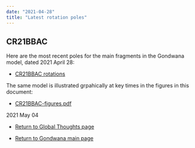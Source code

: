 ```yaml
---
date: "2021-04-28"
title: "Latest rotation poles"
---
```


## CR21BBAC

Here are the most recent poles for the main fragments in the Gondwana model, dated 2021 April 28:


* [CR21BBAC rotations](http://www.reeves.nl/upload/CR21BBAC.pdf)


The same model is illustrated grpahically at key times in the figures in this document:


* [CR21BBAC-figures.pdf](http://www.reeves.nl/upload/CR21BBAC-figures.pdf)



2021 May 04


* [Return to Global Thoughts page](../other-material)


* [Return to Gondwana main page](../../gondwana)
